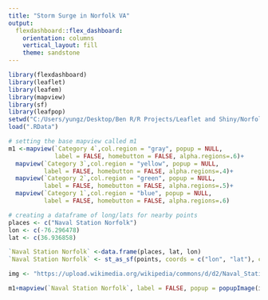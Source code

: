 ---
title: "Storm Surge in Norfolk VA"
output: 
  flexdashboard::flex_dashboard:
    orientation: columns
    vertical_layout: fill
    theme: sandstone
---

```{r setup, include=FALSE}
library(flexdashboard)
library(leaflet)
library(leafem)
library(mapview)
library(sf)
library(leafpop)
setwd("C:/Users/yungz/Desktop/Ben R/R Projects/Leaflet and Shiny/Norfolk Storm Surge")
load(".RData")
```

```{r echo=FALSE, message=FALSE}
# setting the base mapview called m1
m1 <-mapview(`Category 4`,col.region = "gray", popup = NULL, 
             label = FALSE, homebutton = FALSE, alpha.regions=.6)+
  mapview(`Category 3`,col.region = "yellow", popup = NULL, 
          label = FALSE, homebutton = FALSE, alpha.regions=.4)+
  mapview(`Category 2`,col.region = "green", popup = NULL, 
          label = FALSE, homebutton = FALSE, alpha.regions=.5)+
  mapview(`Category 1`,col.region = "blue", popup = NULL, 
          label = FALSE, homebutton = FALSE, alpha.regions=.6)
```

```{r echo=FALSE, message=FALSE}
# creating a dataframe of long/lats for nearby points
places <- c("Naval Station Norfolk")
lon <- c(-76.296478)
lat <- c(36.936858)

`Naval Station Norfolk` <-data.frame(places, lat, lon)
`Naval Station Norfolk` <- st_as_sf(points, coords = c("lon", "lat"), crs = 4326)

img <- "https://upload.wikimedia.org/wikipedia/commons/d/d2/Naval_Station_Norfolk.jpg"
```

```{r}
m1+mapview(`Naval Station Norfolk`, label = FALSE, popup = popupImage(img, src = "remote"), col.region = "black")
```
